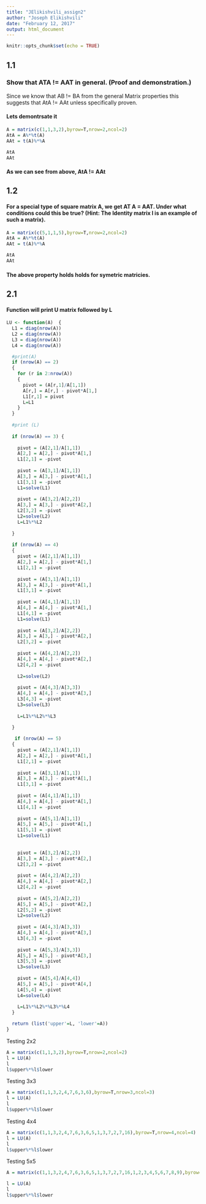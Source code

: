 ```yaml
---
title: "JElikishvili_assign2"
author: "Joseph Elikishvili"
date: "February 12, 2017"
output: html_document
---
```


```r
knitr::opts_chunk$set(echo = TRUE)
```

## 1.1

### Show that ATA != AAT in general. (Proof and demonstration.)


Since we know that AB != BA from the general Matrix properties this suggests that AtA != AAt unless specifically proven.


#### Lets demontrsate it
```r
A = matrix(c(1,1,3,2),byrow=T,nrow=2,ncol=2)
AtA = A%*%t(A)
AAt = t(A)%*%A

AtA
AAt
```

#### As we can see from above, AtA != AAt

## 1.2
#### For a special type of square matrix A, we get AT A = AAT. Under what conditions could this be true? (Hint: The Identity matrix I is an example of such a matrix).

```r
A = matrix(c(5,1,1,5),byrow=T,nrow=2,ncol=2)
AtA = A%*%t(A)
AAt = t(A)%*%A

AtA
AAt
```

#### The above property holds holds for symetric matricies.

## 2.1

#### Function will print U matrix followed by L
```r

LU <- function(A)  {
  L1 = diag(nrow(A))
  L2 = diag(nrow(A))
  L3 = diag(nrow(A))
  L4 = diag(nrow(A))

  #print(A)
  if (nrow(A) == 2) 
  {
    for (r in 2:nrow(A))
    {
      pivot = (A[r,1]/A[1,1])
      A[r,] = A[r,] - pivot*A[1,]
      L1[r,1] = pivot
      L=L1
    }
  }
  
  #print (L)
  
  if (nrow(A) == 3) {
    
    pivot = (A[2,1]/A[1,1])
    A[2,] = A[2,] - pivot*A[1,]
    L1[2,1] = -pivot
    
    pivot = (A[3,1]/A[1,1])
    A[3,] = A[3,] - pivot*A[1,]
    L1[3,1] = -pivot
    L1=solve(L1)
    
    pivot = (A[3,2]/A[2,2])
    A[3,] = A[3,] - pivot*A[2,]
    L2[3,2] = -pivot
    L2=solve(L2)
    L=L1%*%L2
    
  }
  
  if (nrow(A) == 4) 
  {
    pivot = (A[2,1]/A[1,1])
    A[2,] = A[2,] - pivot*A[1,]
    L1[2,1] = -pivot
    
    pivot = (A[3,1]/A[1,1])
    A[3,] = A[3,] - pivot*A[1,]
    L1[3,1] = -pivot
    
    pivot = (A[4,1]/A[1,1])
    A[4,] = A[4,] - pivot*A[1,]
    L1[4,1] = -pivot
    L1=solve(L1)
    
    pivot = (A[3,2]/A[2,2])
    A[3,] = A[3,] - pivot*A[2,]
    L2[3,2] = -pivot
    
    pivot = (A[4,2]/A[2,2])
    A[4,] = A[4,] - pivot*A[2,]
    L2[4,2] = -pivot
    
    L2=solve(L2)
    
    pivot = (A[4,3]/A[3,3])
    A[4,] = A[4,] - pivot*A[3,]
    L3[4,3] = -pivot
    L3=solve(L3)
    
    L=L1%*%L2%*%L3
    
  }

   if (nrow(A) == 5) 
  {
    pivot = (A[2,1]/A[1,1])
    A[2,] = A[2,] - pivot*A[1,]
    L1[2,1] = -pivot
    
    pivot = (A[3,1]/A[1,1])
    A[3,] = A[3,] - pivot*A[1,]
    L1[3,1] = -pivot
    
    pivot = (A[4,1]/A[1,1])
    A[4,] = A[4,] - pivot*A[1,]
    L1[4,1] = -pivot
    
    pivot = (A[5,1]/A[1,1])
    A[5,] = A[5,] - pivot*A[1,]
    L1[5,1] = -pivot
    L1=solve(L1)
    
    
    pivot = (A[3,2]/A[2,2])
    A[3,] = A[3,] - pivot*A[2,]
    L2[3,2] = -pivot
    
    pivot = (A[4,2]/A[2,2])
    A[4,] = A[4,] - pivot*A[2,]
    L2[4,2] = -pivot
    
    pivot = (A[5,2]/A[2,2])
    A[5,] = A[5,] - pivot*A[2,]
    L2[5,2] = -pivot
    L2=solve(L2)
    
    pivot = (A[4,3]/A[3,3])
    A[4,] = A[4,] - pivot*A[3,]
    L3[4,3] = -pivot
    
    pivot = (A[5,3]/A[3,3])
    A[5,] = A[5,] - pivot*A[3,]
    L3[5,3] = -pivot
    L3=solve(L3)
    
    pivot = (A[5,4]/A[4,4])
    A[5,] = A[5,] - pivot*A[4,]
    L4[5,4] = -pivot
    L4=solve(L4)
    
    L=L1%*%L2%*%L3%*%L4
  }

  return (list('upper'=L, 'lower'=A))
}
```
  
Testing 2x2
```r
A = matrix(c(1,1,3,2),byrow=T,nrow=2,ncol=2)
l = LU(A)
l
l$upper%*%l$lower
```

Testing 3x3
```r
A = matrix(c(1,1,3,2,4,7,6,3,6),byrow=T,nrow=3,ncol=3)
l = LU(A)
l
l$upper%*%l$lower
```

Testing 4x4
```r
A = matrix(c(1,1,3,2,4,7,6,3,6,5,1,3,7,2,7,16),byrow=T,nrow=4,ncol=4)
l = LU(A)
l
l$upper%*%l$lower
```

Testing 5x5
```r
A = matrix(c(1,1,3,2,4,7,6,3,6,5,1,3,7,2,7,16,1,2,3,4,5,6,7,8,9),byrow=T,nrow=5,ncol=5)

l = LU(A)
l
l$upper%*%l$lower
```